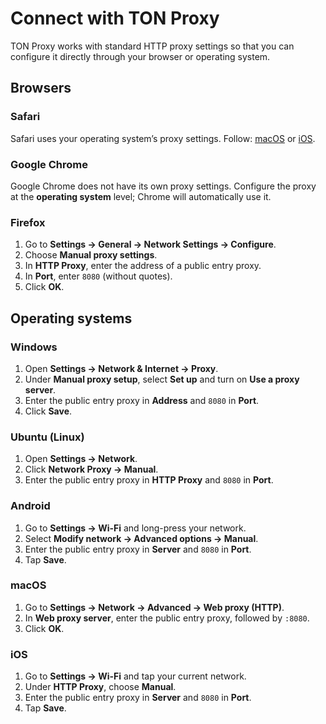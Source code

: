 
# Connect with TON Proxy

TON Proxy works with standard HTTP proxy settings so that you can configure it directly through your browser or operating system.

## Browsers

### Safari
Safari uses your operating system’s proxy settings. Follow: [macOS](#macos) or [iOS](#ios).

### Google Chrome
Google Chrome does not have its own proxy settings. Configure the proxy at the **operating system** level; Chrome will automatically use it. 

### Firefox
1. Go to **Settings → General → Network Settings → Configure**.  
2. Choose **Manual proxy settings**.  
3. In **HTTP Proxy**, enter the address of a public entry proxy.  
4. In **Port**, enter `8080` (without quotes).  
5. Click **OK**.

## Operating systems

### Windows
1. Open **Settings → Network & Internet → Proxy**.  
2. Under **Manual proxy setup**, select **Set up** and turn on **Use a proxy server**.  
3. Enter the public entry proxy in **Address** and `8080` in **Port**.  
4. Click **Save**.

### Ubuntu (Linux)
1. Open **Settings → Network**.  
2. Click **Network Proxy → Manual**.  
3. Enter the public entry proxy in **HTTP Proxy** and `8080` in **Port**.

### Android
1. Go to **Settings → Wi-Fi** and long-press your network.  
2. Select **Modify network → Advanced options → Manual**.  
3. Enter the public entry proxy in **Server** and `8080` in **Port**.  
4. Tap **Save**.

### macOS
1. Go to **Settings → Network → Advanced → Web proxy (HTTP)**.  
2. In **Web proxy server**, enter the public entry proxy, followed by `:8080`.  
3. Click **OK**.

### iOS
1. Go to **Settings → Wi-Fi** and tap your current network.  
2. Under **HTTP Proxy**, choose **Manual**.  
3. Enter the public entry proxy in **Server** and `8080` in **Port**.  
4. Tap **Save**.

<Feedback />

